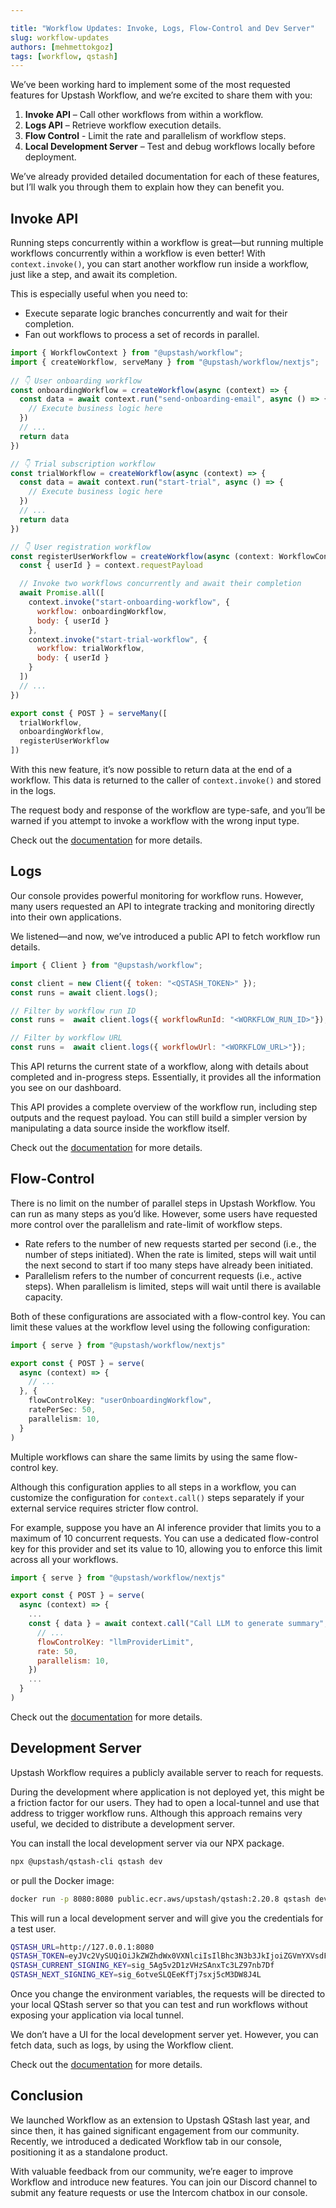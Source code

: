 ```yaml
---

title: "Workflow Updates: Invoke, Logs, Flow-Control and Dev Server"
slug: workflow-updates
authors: [mehmettokgoz]
tags: [workflow, qstash]
---
```


We’ve been working hard to implement some of the most requested features for Upstash Workflow, and we’re excited to share them with you:

1. **Invoke API** – Call other workflows from within a workflow.
2. **Logs API** – Retrieve workflow execution details.
3. **Flow Control** - Limit the rate and parallelism of workflow steps.
4. **Local Development Server** – Test and debug workflows locally before deployment.

We’ve already provided detailed documentation for each of these features, but I’ll walk you through them to explain how they can benefit you.

## Invoke API

Running steps concurrently within a workflow is great—but running multiple workflows concurrently within a workflow is even better!
With `context.invoke()`, you can start another workflow run inside a workflow, just like a step, and await its completion.

This is especially useful when you need to:
- Execute separate logic branches concurrently and wait for their completion.
- Fan out workflows to process a set of records in parallel.

```javascript title:"route.ts"
import { WorkflowContext } from "@upstash/workflow";
import { createWorkflow, serveMany } from "@upstash/workflow/nextjs";
 
// 👇 User onboarding workflow
const onboardingWorkflow = createWorkflow(async (context) => {
  const data = await context.run("send-onboarding-email", async () => {
    // Execute business logic here
  })
  // ...
  return data
})

// 👇 Trial subscription workflow
const trialWorkflow = createWorkflow(async (context) => {
  const data = await context.run("start-trial", async () => {
    // Execute business logic here
  })
  // ...
  return data
})

// 👇 User registration workflow
const registerUserWorkflow = createWorkflow(async (context: WorkflowContext<{userId: string}>) => {
  const { userId } = context.requestPayload

  // Invoke two workflows concurrently and await their completion
  await Promise.all([
    context.invoke("start-onboarding-workflow", {
      workflow: onboardingWorkflow,
      body: { userId }
    }, 
    context.invoke("start-trial-workflow", {
      workflow: trialWorkflow,
      body: { userId }
    }
  ])
  // ...
})

export const { POST } = serveMany([
  trialWorkflow, 
  onboardingWorkflow, 
  registerUserWorkflow
])
```

With this new feature, it’s now possible to return data at the end of a workflow.
This data is  returned to the caller of `context.invoke()` and stored in the logs.

<Note type="info">
The request body and response of the workflow are type-safe, and you’ll be warned if you attempt to invoke a workflow with the wrong input type.  
</Note>

Check out the [documentation](https://upstash.com/docs/workflow/howto/invoke) for more details.

## Logs

Our console provides powerful monitoring for workflow runs. However, many users requested an API to integrate tracking and monitoring directly into their own applications.

We listened—and now, we’ve introduced a public API to fetch workflow run details.

```javascript title:"route.ts"
import { Client } from "@upstash/workflow";

const client = new Client({ token: "<QSTASH_TOKEN>" });
const runs = await client.logs();

// Filter by workflow run ID
const runs =  await client.logs({ workflowRunId: "<WORKFLOW_RUN_ID>"});

// Filter by workflow URL
const runs =  await client.logs({ workflowUrl: "<WORKFLOW_URL>"});
```

This API returns the current state of a workflow, along with details about completed and in-progress steps.
Essentially, it provides all the information you see on our dashboard.

<Note>This API provides a complete overview of the workflow run, including step outputs and the request payload. You can still build a simpler version by manipulating a data source inside the workflow itself.</Note>

Check out the [documentation](https://upstash.com/docs/workflow/rest/runs/logs) for more details.

## Flow-Control

There is no limit on the number of parallel steps in Upstash Workflow.
You can run as many steps as you’d like. However, some users have requested more control over the parallelism and rate-limit of workflow steps.

- Rate refers to the number of new requests started per second (i.e., the number of steps initiated). When the rate is limited, steps will wait until the next second to start if too many steps have already been initiated.
- Parallelism refers to the number of concurrent requests (i.e., active steps). When parallelism is limited, steps will wait until there is available capacity.

Both of these configurations are associated with a flow-control key. You can limit these values at the workflow level using the following configuration:

```typescript
import { serve } from "@upstash/workflow/nextjs"

export const { POST } = serve(
  async (context) => {
    // ...
  }, {
    flowControlKey: "userOnboardingWorkflow",
    ratePerSec: 50,
    parallelism: 10,
  }
)
```

<Note type="info">
Multiple workflows can share the same limits by using the same flow-control key.  
</Note>

Although this configuration applies to all steps in a workflow, you can customize the configuration for `context.call()` steps separately if your external service requires stricter flow control.

For example, suppose you have an AI inference provider that limits you to a maximum of 10 concurrent requests. You can use a dedicated flow-control key for this provider and set its value to 10, allowing you to enforce this limit across all your workflows.

```javascript
import { serve } from "@upstash/workflow/nextjs"

export const { POST } = serve(
  async (context) => {
    ...
    const { data } = await context.call("Call LLM to generate summary", {
      // ...
      flowControlKey: "llmProviderLimit",
      rate: 50,
      parallelism: 10,
    })
    ...
  }
)
```

Check out the [documentation](https://upstash.com/docs/workflow/howto/flow-control) for more details.

## Development Server

Upstash Workflow requires a publicly available server to reach for requests.

During the development where application is not deployed yet, this might be a friction factor for our users.
They had to open a local-tunnel and use that address to trigger workflow runs. Although this approach remains very useful, we decided to distribute a development server.

You can install the local development server via our NPX package.

```bash
npx @upstash/qstash-cli qstash dev 
```

or pull the Docker image:

```bash
docker run -p 8080:8080 public.ecr.aws/upstash/qstash:2.20.8 qstash dev
```

This will run a local development server and will give you the credentials for a test user.

```bash
QSTASH_URL=http://127.0.0.1:8080
QSTASH_TOKEN=eyJVc2VySUQiOiJkZWZhdWx0VXNlciIsIlBhc3N3b3JkIjoiZGVmYXVsdFBhc3N3b3JkIn0=
QSTASH_CURRENT_SIGNING_KEY=sig_5Ag5v2D1zVHzSAnxTc3LZ97nb7Df
QSTASH_NEXT_SIGNING_KEY=sig_6otveSLQEeKfTj7sxj5cM3DW8J4L
```

Once you change the environment variables, the requests will be directed to your local QStash server so that you can test and run workflows without exposing your application via local tunnel.

<Note>We don’t have a UI for the local development server yet. However, you can fetch data, such as logs, by using the Workflow client.</Note>

Check out the [documentation](https://upstash.com/docs/workflow/howto/local-development) for more details.

## Conclusion

We launched Workflow as an extension to Upstash QStash last year, and since then, it has gained significant engagement from our community.
Recently, we introduced a dedicated Workflow tab in our console, positioning it as a standalone product.

With valuable feedback from our community, we’re eager to improve Workflow and introduce new features. 
You can join our Discord channel to submit any feature requests or use the Intercom chatbox in our console.

